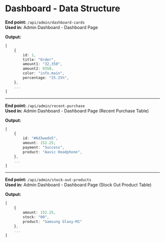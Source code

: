 # Dashboard - Data Structure

**End point:** `/api/admin/dashboard-cards`  
**Used in:** Admin Dashboard - Dashboard Page

**Output:**

```ts
[
    {
        id: 1,
        title: "Order",
        amount1: "32,350",
        amount2: 9350,
        color: "info.main",
        percentage: "25.25%",
    },
    ...
]
```

---

**End point:** `/api/admin/recent-purchase`  
**Used in:** Admin Dashboard - Dashboard Page (Recent Purchase Table)

**Output:**

```ts
[
    {
        id: "#6d3wedo5",
        amount: 152.25,
        payment: "Success",
        product: "Aavic Headphone",
    },
    ...
]
```

---

**End point:** `/api/admin/stock-out-products`  
**Used in:** Admin Dashboard - Dashboard Page (Stock Out Product Table)

**Output:**

```ts
[
    {
        amount: 152.25,
        stock: "00",
        product: "Samsung Glaxy-M1"
    },
    ...
]
```
